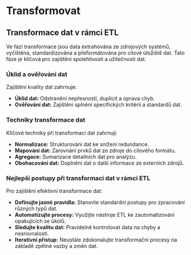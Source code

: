 # Transformovat

## Transformace dat v rámci ETL

Ve fázi transformace jsou data extrahována ze zdrojových systémů, vyčištěna, standardizována a přeformátována pro cílové úložiště dat. Tato fáze je klíčová pro zajištění spolehlivosti a užitečnosti dat.

### Úklid a ověřování dat

Zajištění kvality dat zahrnuje:

- **Úklid dat:** Odstranění nepřesností, duplicit a oprava chyb.
- **Ověřování dat:** Zajištění splnění specifických kritérií a standardů dat.

### Techniky transformace dat

Klíčové techniky při transformaci dat zahrnují:

- **Normalizace:** Strukturování dat ke snížení redundance.
- **Mapování dat:** Zarovnání prvků dat ze zdroje do cílového formátu.
- **Agregace:** Sumarizace detailních dat pro analýzu.
- **Obohacování dat:** Doplnění dat o další informace ze externích zdrojů.

### Nejlepší postupy při transformaci dat v rámci ETL

Pro zajištění efektivní transformace dat:

- **Definujte jasné pravidla:** Stanovte standardní postupy pro zpracování různých typů dat.
- **Automatizujte procesy:** Využijte nástroje ETL ke zautomatizování opakujících se úkolů.
- **Sledujte kvalitu dat:** Pravidelně kontrolovat data na chyby a nesrovnalosti.
- **Iterativní přístup:** Neustále zdokonalujte transformační procesy na základě zpětné vazby a změn dat.